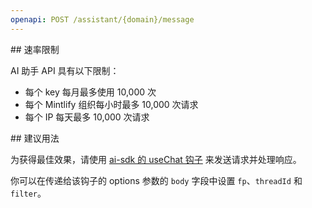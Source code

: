 ```yaml
---
openapi: POST /assistant/{domain}/message
---
```




<div id="rate-limits">
  ## 速率限制
</div>

AI 助手 API 具有以下限制：

- 每个 key 每月最多使用 10,000 次
- 每个 Mintlify 组织每小时最多 10,000 次请求
- 每个 IP 每天最多 10,000 次请求



<div id="suggested-usage">
  ## 建议用法
</div>

为获得最佳效果，请使用 [ai-sdk 的 useChat 钩子](https://ai-sdk.dev/docs/reference/ai-sdk-ui/use-chat#usechat) 来发送请求并处理响应。

你可以在传递给该钩子的 options 参数的 `body` 字段中设置 `fp`、`threadId` 和 `filter`。
